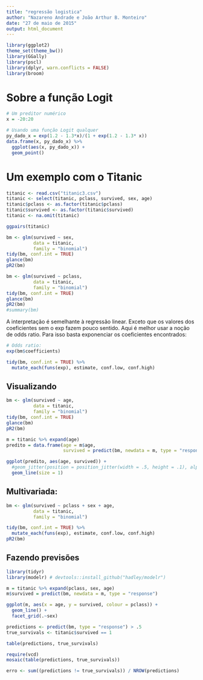 ```yaml
---
title: "regressão logistica"
author: "Nazareno Andrade e João Arthur B. Monteiro"
date: "27 de maio de 2015"
output: html_document
---
```


```r
library(ggplot2)
theme_set(theme_bw())
library(GGally)
library(pscl)
library(dplyr, warn.conflicts = FALSE)
library(broom)
```

# Sobre a função Logit

```r
# Um preditor numérico
x = -20:20

# Usando uma função Logit qualquer
py_dado_x = exp(1.2 - 1.3*x)/(1 + exp(1.2 - 1.3* x))
data.frame(x, py_dado_x) %>% 
  ggplot(aes(x, py_dado_x)) + 
  geom_point()
```

# Um exemplo com o Titanic

```r
titanic <- read.csv("titanic3.csv")
titanic <- select(titanic, pclass, survived, sex, age)
titanic$pclass <- as.factor(titanic$pclass)
titanic$survived <- as.factor(titanic$survived)
titanic <- na.omit(titanic)

ggpairs(titanic)

bm <- glm(survived ~ sex, 
          data = titanic, 
          family = "binomial")
tidy(bm, conf.int = TRUE)
glance(bm)
pR2(bm)

bm <- glm(survived ~ pclass, 
          data = titanic, 
          family = "binomial")
tidy(bm, conf.int = TRUE)
glance(bm)
pR2(bm)
#summary(bm)
```

A interpretação é semelhante à regressão linear. Exceto que os valores dos coeficientes sem o exp fazem pouco sentido. Aqui é melhor usar a noção de odds ratio. Para isso basta exponenciar os coeficientes encontrados: 

```r
# Odds ratio:
exp(bm$coefficients)

tidy(bm, conf.int = TRUE) %>% 
  mutate_each(funs(exp), estimate, conf.low, conf.high)
```

## Visualizando

```r
bm <- glm(survived ~ age, 
          data = titanic, 
          family = "binomial")
tidy(bm, conf.int = TRUE)
glance(bm)
pR2(bm)

m = titanic %>% expand(age)
predito = data.frame(age = m$age, 
                     survived = predict(bm, newdata = m, type = "response"))

ggplot(predito, aes(age, survived)) + 
  #geom_jitter(position = position_jitter(width = .5, height = .1), alpha =.2) + 
  geom_line(size = 1) 
```


## Multivariada:

```r
bm <- glm(survived ~ pclass + sex + age, 
          data = titanic, 
          family = "binomial")

tidy(bm, conf.int = TRUE) %>% 
  mutate_each(funs(exp), estimate, conf.low, conf.high)
pR2(bm)
```

## Fazendo previsões

```r
library(tidyr)
library(modelr) # devtools::install_github("hadley/modelr")

m = titanic %>% expand(pclass, sex, age)
m$survived = predict(bm, newdata = m, type = "response")

ggplot(m, aes(x = age, y = survived, colour = pclass)) + 
  geom_line() +  
  facet_grid(.~sex) 

```



```r
predictions <- predict(bm, type = "response") > .5
true_survivals <- titanic$survived == 1

table(predictions, true_survivals)

require(vcd)
mosaic(table(predictions, true_survivals))

erro <- sum((predictions != true_survivals)) / NROW(predictions)
```